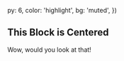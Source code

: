 
  py: 6,
  color: 'highlight',
  bg: 'muted',
})

## This Block is Centered

Wow, would you look at that!
